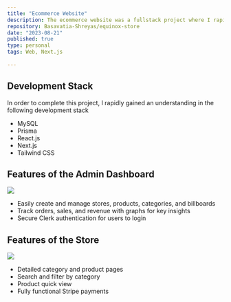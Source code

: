 ```yaml
---
title: "Ecommerce Website"
description: The ecommerce website was a fullstack project where I rapidly learned web development through the project. It includes an admin dashboard that makes controlling the content on the store easy.
repository: Basavatia-Shreyas/equinox-store
date: "2023-08-21"
published: true
type: personal
tags: Web, Next.js
  
---
```

## Development Stack
In order to complete this project, I rapidly gained an understanding in the following development stack
- MySQL
- Prisma
- React.js
- Next.js
- Tailwind CSS

## Features of the Admin Dashboard
![](https://res.cloudinary.com/dmpauhme6/image/upload/v1698249794/ejwou5dwt5h0l6wp0pcu.jpg)
- Easily create and manage stores, products, categories, and billboards
- Track orders, sales, and revenue with graphs for key insights
- Secure Clerk authentication for users to login

## Features of the Store
![](https://res.cloudinary.com/dmpauhme6/image/upload/v1698252365/ort3iwtdhcs6vm4itcq2.png)
- Detailed category and product pages
- Search and filter by category
- Product quick view
- Fully functional Stripe payments


